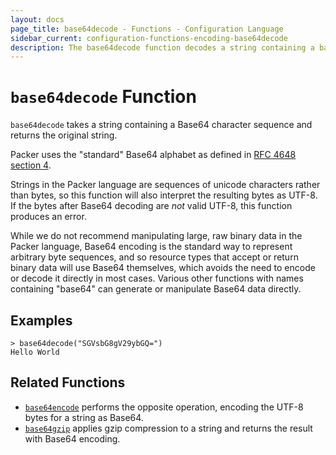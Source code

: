 ```yaml
---
layout: docs
page_title: base64decode - Functions - Configuration Language
sidebar_current: configuration-functions-encoding-base64decode
description: The base64decode function decodes a string containing a base64 sequence.
---
```


# `base64decode` Function

`base64decode` takes a string containing a Base64 character sequence and
returns the original string.

Packer uses the "standard" Base64 alphabet as defined in
[RFC 4648 section 4](https://tools.ietf.org/html/rfc4648#section-4).

Strings in the Packer language are sequences of unicode characters rather
than bytes, so this function will also interpret the resulting bytes as
UTF-8. If the bytes after Base64 decoding are _not_ valid UTF-8, this function
produces an error.

While we do not recommend manipulating large, raw binary data in the Packer
language, Base64 encoding is the standard way to represent arbitrary byte
sequences, and so resource types that accept or return binary data will use
Base64 themselves, which avoids the need to encode or decode it directly in
most cases. Various other functions with names containing "base64" can generate
or manipulate Base64 data directly.

## Examples

```
> base64decode("SGVsbG8gV29ybGQ=")
Hello World
```

## Related Functions

- [`base64encode`](./base64encode.html) performs the opposite operation,
  encoding the UTF-8 bytes for a string as Base64.
- [`base64gzip`](./base64gzip.html) applies gzip compression to a string
  and returns the result with Base64 encoding.
